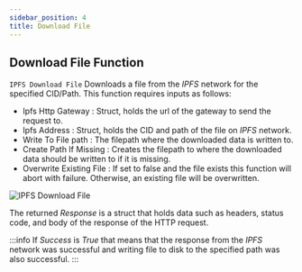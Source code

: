 ```yaml
---
sidebar_position: 4
title: Download File
---
```



## Download File Function

`IPFS Download File` Downloads a file from the *IPFS* network for the specified CID/Path. This function requires
inputs as follows:

* Ipfs Http Gateway <Step text="1"/> : Struct, holds the url of the gateway to send the request to.
* Ipfs Address <Step text="2"/> : Struct, holds the CID and path of the file on *IPFS* network.
* Write To File path <Step text="3"/> : The filepath where the downloaded data is written to.
* Create Path If Missing <Step text="4"/> : Creates the filepath to where the downloaded data should be written to
if it is missing.
* Overwrite Existing File <Step text="5"/> : If set to false and the file exists this function will abort with failure.
Otherwise, an existing file will be overwritten.

![IPFS Download File](_static/img/04_download-file.png)

The returned *Response* is a struct that holds data such as headers, status code, and body of the response of the HTTP
request.

:::info
If *Success* is *True* that means that the response from the *IPFS* network was successful and writing file to disk to
the specified path was also successful.
:::

